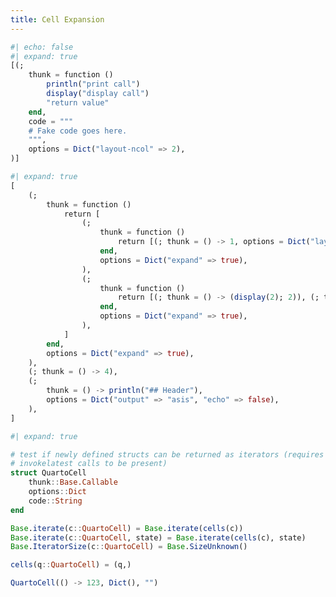 ```yaml
---
title: Cell Expansion
---
```


```julia
#| echo: false
#| expand: true
[(;
    thunk = function ()
        println("print call")
        display("display call")
        "return value"
    end,
    code = """
    # Fake code goes here.
    """,
    options = Dict("layout-ncol" => 2),
)]
```

```julia
#| expand: true
[
    (;
        thunk = function ()
            return [
                (;
                    thunk = function ()
                        return [(; thunk = () -> 1, options = Dict("layout-ncol" => 1))]
                    end,
                    options = Dict("expand" => true),
                ),
                (;
                    thunk = function ()
                        return [(; thunk = () -> (display(2); 2)), (; thunk = () -> 3)]
                    end,
                    options = Dict("expand" => true),
                ),
            ]
        end,
        options = Dict("expand" => true),
    ),
    (; thunk = () -> 4),
    (;
        thunk = () -> println("## Header"),
        options = Dict("output" => "asis", "echo" => false),
    ),
]
```

```julia
#| expand: true

# test if newly defined structs can be returned as iterators (requires certain
# invokelatest calls to be present)
struct QuartoCell
    thunk::Base.Callable
    options::Dict
    code::String
end

Base.iterate(c::QuartoCell) = Base.iterate(cells(c))
Base.iterate(c::QuartoCell, state) = Base.iterate(cells(c), state)
Base.IteratorSize(c::QuartoCell) = Base.SizeUnknown()

cells(q::QuartoCell) = (q,)

QuartoCell(() -> 123, Dict(), "")
```
